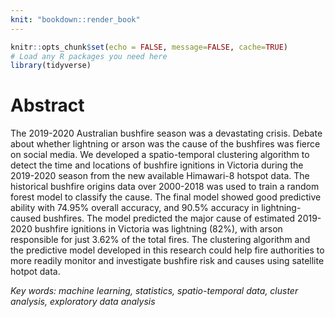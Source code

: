 ```yaml
---
knit: "bookdown::render_book"
---
```


```r
knitr::opts_chunk$set(echo = FALSE, message=FALSE, cache=TRUE)
# Load any R packages you need here
library(tidyverse)
```

# Abstract {-}

The 2019-2020 Australian bushfire season was a devastating crisis. Debate about whether lightning or arson was the cause of the bushfires was fierce on social media. We developed a spatio-temporal clustering algorithm to detect the time and locations of bushfire ignitions in Victoria during the 2019-2020 season from the new available Himawari-8 hotspot data. The historical bushfire origins data over 2000-2018 was used to train a random forest model to classify the cause. The final model showed good predictive ability with 74.95% overall accuracy, and 90.5% accuracy in lightning-caused bushfires. The model predicted the major cause of estimated 2019-2020 bushfire ignitions in Victoria was lightning (82%), with arson responsible for just 3.62% of the total fires. The clustering algorithm and the predictive model developed in this research could help fire authorities to more readily monitor and investigate bushfire risk and causes using satellite hotpot data.

*Key words: machine learning, statistics, spatio-temporal data, cluster analysis, exploratory data analysis*


<!-- The main points of the abstract will be: -->

<!-- 1. Background and motivation (Why did we do this research and what did we research) -->
<!-- 2. Mention we developed an algorithm, and what is its main usage -->
<!-- 3. Mention we fitted a random forest model to the historical ignition data -->
<!-- 4. What was the model performance -->
<!-- 5. Mention we predicted the causes of 2019-2020 Australia bushfire using this model -->
<!-- 6. The major finding in the prediction -->
<!-- 7. One main contribution -->

